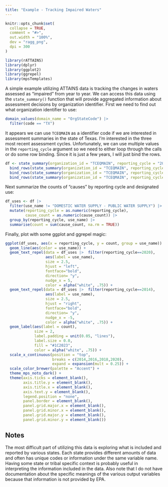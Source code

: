 ```yaml
---
title: "Example - Tracking Impaired Waters"
---
```


```r
knitr::opts_chunk$set(
  collapse = TRUE,
  comment = "#>",
  out.width = "100%",
  dev = "ragg_png",
  dpi = 300
)
```

```r
library(rATTAINS)
library(dplyr)
library(ggplot2)
library(ggrepel)
library(mpsTemplates)
```

A simple example utilizing ATTAINS data is tracking the changes in waters assessed as "impaired" from year to year. We can access this data using the `state_summary()` function that will provide aggregated information about assessment decisions by organization identifier. First we need to find out what organization identifier to use:

```r
domain_values(domain_name = "OrgStateCode") |> 
  filter(code == "TX")
```

It appears we can use `TCEQMAIN` as a identifier code if we are interested in assessment summaries in the state of Texas. I'm interested in the three most recent assessment cycles. Unfortunately, we can use multiple values in the `reporting_cycle` argument so we need to either loop through the calls or do some row binding. Since it is just a few years, I will just bind the rows.

```r
df <- state_summary(organization_id = "TCEQMAIN", reporting_cycle = "2020") |> 
  bind_rows(state_summary(organization_id = "TCEQMAIN", reporting_cycle = "2018")) |> 
  bind_rows(state_summary(organization_id = "TCEQMAIN", reporting_cycle = "2016")) |> 
  bind_rows(state_summary(organization_id = "TCEQMAIN", reporting_cycle = "2014")) 
```

Next summarize the counts of "causes" by reporting cycle and designated use:

```r
df_uses <- df |> 
  filter(use_name != "DOMESTIC WATER SUPPLY - PUBLIC WATER SUPPLY") |> 
  mutate(reporting_cycle = as.numeric(reporting_cycle),
         cause_count = as.numeric(cause_count)) |> 
  group_by(reporting_cycle, use_name) |> 
  summarise(count = sum(cause_count, na.rm = TRUE))
```
Finally, plot with some ggplot and ggrepel magic:

```r
ggplot(df_uses, aes(x = reporting_cycle, y = count, group = use_name)) +
  geom_line(aes(color = use_name)) +
  geom_text_repel(data = df_uses |>  filter(reporting_cycle==2020),
                  aes(label = use_name),
                  size = 2.5,
                  hjust = "left",
                  fontface="bold",
                  direction= "y",
                  nudge_x = 5,
                  color = alpha("white", .75)) +
  geom_text_repel(data = df_uses |>  filter(reporting_cycle==2014),
                  aes(label = use_name),
                  size = 2.5,
                  hjust = "right",
                  fontface="bold",
                  direction= "y",
                  nudge_x = -5,
                  color = alpha("white", .75)) +
  geom_label(aes(label = count),
             size = 2,
             label.padding = unit(0.05, "lines"), 
             label.size = 0.0,
             fill = "#1C2023",
             color = alpha("white", .75)) +
  scale_x_continuous(position = "top",
                     breaks = c(2014,2016,2018,2020),
                     expand = expansion(mult = 0.25)) +
  scale_color_brewer(palette = "Accent") +
  theme_mps_noto_dark() +
  theme(axis.ticks = element_blank(),
        axis.title.y = element_blank(),
        axis.title.x = element_blank(),
        axis.text.y = element_blank(),
        legend.position = "none",
        panel.border = element_blank(),
        panel.grid.major.x = element_blank(),
        panel.grid.minor.x = element_blank(),
        panel.grid.major.y = element_blank(),
        panel.grid.minor.y = element_blank())
```

## Notes

The most difficult part of utilizing this data is exploring what is included and reported by various states. Each state provides different amounts of data and often has unique codes or information under the same variable name. Having some state or tribal specific context is probably useful in interpreting the information included in the data. Also note that I do not have documentation about the specific meanings of the various output variables because that information is not provided by EPA.
